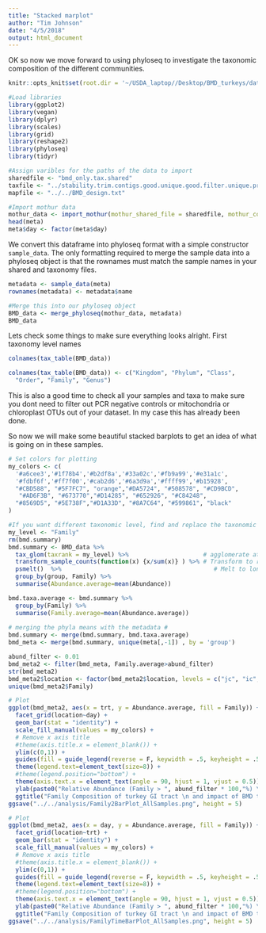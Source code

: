 ```yaml
---
title: "Stacked marplot"
author: "Tim Johnson"
date: "4/5/2018"
output: html_document
---
```


OK so now we move forward to using phyloseq to investigate the taxonomic composition of the different communities.

```r
knitr::opts_knit$set(root.dir = '~/USDA_laptop//Desktop/BMD_turkeys/data/metabolome/')

#Load libraries
library(ggplot2)
library(vegan)
library(dplyr)
library(scales)
library(grid)
library(reshape2)
library(phyloseq)
library(tidyr)
```

```r
#Assign varibles for the paths of the data to import
sharedfile <- "bmd_only.tax.shared"
taxfile <- "../stability.trim.contigs.good.unique.good.filter.unique.precluster.pick.pick.abund.rdp.wang.tx.1.cons.taxonomy"
mapfile <- "../../BMD_design.txt"

#Import mothur data
mothur_data <- import_mothur(mothur_shared_file = sharedfile, mothur_constaxonomy_file = taxfile)
head(meta)
meta$day <- factor(meta$day)
```

We convert this dataframe into phyloseq format with a simple constructor `sample_data`. The only formatting required to merge the sample data into a phyloseq object is that the rownames must match the sample names in your shared and taxonomy files.

```r
metadata <- sample_data(meta)
rownames(metadata) <- metadata$name

#Merge this into our phyloseq object
BMD_data <- merge_phyloseq(mothur_data, metadata)
BMD_data
```
Lets check some things to make sure everything looks alright. First taxonomy level names

```r
colnames(tax_table(BMD_data))

colnames(tax_table(BMD_data)) <- c("Kingdom", "Phylum", "Class", 
  "Order", "Family", "Genus")
```

This is also a good time to check all your samples and taxa to make sure you dont need to filter out PCR negative controls or mitochondria or chloroplast OTUs out of your dataset. In my case this has already been done.

So now we will make some beautiful stacked barplots to get an idea of what is going on in these samples.

```r
# Set colors for plotting
my_colors <- c(
  '#a6cee3','#1f78b4','#b2df8a','#33a02c','#fb9a99','#e31a1c',
  '#fdbf6f','#ff7f00','#cab2d6','#6a3d9a','#ffff99','#b15928', 
  "#CBD588", "#5F7FC7", "orange","#DA5724", "#508578", "#CD9BCD",
   "#AD6F3B", "#673770","#D14285", "#652926", "#C84248", 
  "#8569D5", "#5E738F","#D1A33D", "#8A7C64", "#599861", "black"
)

#If you want different taxonomic level, find and replace the taxonomic level listed here
my_level <- "Family"
rm(bmd.summary)
bmd.summary <- BMD_data %>%
  tax_glom(taxrank = my_level) %>%                     # agglomerate at Family level
  transform_sample_counts(function(x) {x/sum(x)} ) %>% # Transform to rel. abundance
  psmelt()  %>%                                           # Melt to long format
  group_by(group, Family) %>%
  summarise(Abundance.average=mean(Abundance)) 

bmd.taxa.average <- bmd.summary %>% 
  group_by(Family) %>%
  summarise(Family.average=mean(Abundance.average))
  
# merging the phyla means with the metadata #
bmd.summary <- merge(bmd.summary, bmd.taxa.average)
bmd_meta <- merge(bmd.summary, unique(meta[,-1]) , by = 'group')

abund_filter <- 0.01
bmd_meta2 <- filter(bmd_meta, Family.average>abund_filter)
str(bmd_meta2)
bmd_meta2$location <- factor(bmd_meta2$location, levels = c("jc", "ic", "cc"))
unique(bmd_meta2$Family)

# Plot 
ggplot(bmd_meta2, aes(x = trt, y = Abundance.average, fill = Family)) + 
  facet_grid(location~day) +
  geom_bar(stat = "identity") +
  scale_fill_manual(values = my_colors) +
  # Remove x axis title
  #theme(axis.title.x = element_blank()) + 
  ylim(c(0,1)) +
  guides(fill = guide_legend(reverse = F, keywidth = .5, keyheight = .5, ncol = 1)) +
  theme(legend.text=element_text(size=8)) +
  #theme(legend.position="bottom") +
  theme(axis.text.x = element_text(angle = 90, hjust = 1, vjust = 0.5)) +
  ylab(paste0("Relative Abundance (Family > ", abund_filter * 100,"%) \n")) +
  ggtitle("Family Composition of turkey GI tract \n and impact of BMD treatment") 
ggsave("../../analysis/Family2BarPlot_AllSamples.png", height = 5)


```
```r

# Plot 
ggplot(bmd_meta2, aes(x = day, y = Abundance.average, fill = Family)) + 
  facet_grid(location~trt) +
  geom_bar(stat = "identity") +
  scale_fill_manual(values = my_colors) +
  # Remove x axis title
  #theme(axis.title.x = element_blank()) + 
  ylim(c(0,1)) +
  guides(fill = guide_legend(reverse = F, keywidth = .5, keyheight = .5, ncol = 1)) +
  theme(legend.text=element_text(size=8)) +
  #theme(legend.position="bottom") +
  theme(axis.text.x = element_text(angle = 90, hjust = 1, vjust = 0.5)) +
  ylab(paste0("Relative Abundance (Family > ", abund_filter * 100,"%) \n")) +
  ggtitle("Family Composition of turkey GI tract \n and impact of BMD treatment") 
ggsave("../../analysis/FamilyTimeBarPlot_AllSamples.png", height = 5)

```